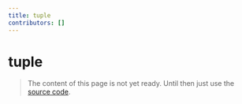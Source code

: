 ```yaml
---
title: tuple
contributors: []
---
```


# tuple

> The content of this page is not yet ready. Until then just use the [source code](https://github.com/fabian-hiller/valibot/blob/main/library/src/schemas/tuple/tuple.ts).
